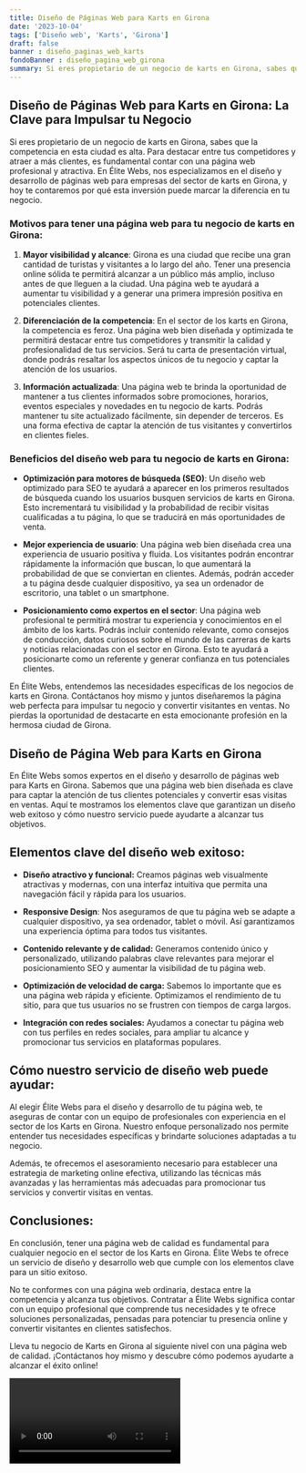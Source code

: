 ```yaml
---
title: Diseño de Páginas Web para Karts en Girona
date: '2023-10-04'
tags: ['Diseño web', 'Karts', 'Girona']
draft: false
banner : diseño_paginas_web_karts
fondoBanner : diseño_pagina_web_girona
summary: Si eres propietario de un negocio de karts en Girona, sabes que la competencia en esta ciudad es alta. Para destacar entre tus competidores y atraer a más clientes, es fundamental contar con una página web profesional y atractiva. En Élite Webs, nos especializamos en el diseño y desarrollo de páginas web para empresas del sector de karts en Girona, y hoy te contaremos por qué esta inversión puede marcar la diferencia en tu negocio.
---
```


## Diseño de Páginas Web para Karts en Girona: La Clave para Impulsar tu Negocio

Si eres propietario de un negocio de karts en Girona, sabes que la competencia en esta ciudad es alta. Para destacar entre tus competidores y atraer a más clientes, es fundamental contar con una página web profesional y atractiva. En Élite Webs, nos especializamos en el diseño y desarrollo de páginas web para empresas del sector de karts en Girona, y hoy te contaremos por qué esta inversión puede marcar la diferencia en tu negocio.

### Motivos para tener una página web para tu negocio de karts en Girona:

1. **Mayor visibilidad y alcance**: Girona es una ciudad que recibe una gran cantidad de turistas y visitantes a lo largo del año. Tener una presencia online sólida te permitirá alcanzar a un público más amplio, incluso antes de que lleguen a la ciudad. Una página web te ayudará a aumentar tu visibilidad y a generar una primera impresión positiva en potenciales clientes.

2. **Diferenciación de la competencia**: En el sector de los karts en Girona, la competencia es feroz. Una página web bien diseñada y optimizada te permitirá destacar entre tus competidores y transmitir la calidad y profesionalidad de tus servicios. Será tu carta de presentación virtual, donde podrás resaltar los aspectos únicos de tu negocio y captar la atención de los usuarios.

3. **Información actualizada**: Una página web te brinda la oportunidad de mantener a tus clientes informados sobre promociones, horarios, eventos especiales y novedades en tu negocio de karts. Podrás mantener tu site actualizado fácilmente, sin depender de terceros. Es una forma efectiva de captar la atención de tus visitantes y convertirlos en clientes fieles.

### Beneficios del diseño web para tu negocio de karts en Girona:

- **Optimización para motores de búsqueda (SEO)**: Un diseño web optimizado para SEO te ayudará a aparecer en los primeros resultados de búsqueda cuando los usuarios busquen servicios de karts en Girona. Esto incrementará tu visibilidad y la probabilidad de recibir visitas cualificadas a tu página, lo que se traducirá en más oportunidades de venta.

- **Mejor experiencia de usuario**: Una página web bien diseñada crea una experiencia de usuario positiva y fluida. Los visitantes podrán encontrar rápidamente la información que buscan, lo que aumentará la probabilidad de que se conviertan en clientes. Además, podrán acceder a tu página desde cualquier dispositivo, ya sea un ordenador de escritorio, una tablet o un smartphone.

- **Posicionamiento como expertos en el sector**: Una página web profesional te permitirá mostrar tu experiencia y conocimientos en el ámbito de los karts. Podrás incluir contenido relevante, como consejos de conducción, datos curiosos sobre el mundo de las carreras de karts y noticias relacionadas con el sector en Girona. Esto te ayudará a posicionarte como un referente y generar confianza en tus potenciales clientes.

En Élite Webs, entendemos las necesidades específicas de los negocios de karts en Girona. Contáctanos hoy mismo y juntos diseñaremos la página web perfecta para impulsar tu negocio y convertir visitantes en ventas. No pierdas la oportunidad de destacarte en esta emocionante profesión en la hermosa ciudad de Girona.

<GifSeo />

<Cta />

## Diseño de Página Web para Karts en Girona

En Élite Webs somos expertos en el diseño y desarrollo de páginas web para Karts en Girona. Sabemos que una página web bien diseñada es clave para captar la atención de tus clientes potenciales y convertir esas visitas en ventas. Aquí te mostramos los elementos clave que garantizan un diseño web exitoso y cómo nuestro servicio puede ayudarte a alcanzar tus objetivos.

## Elementos clave del diseño web exitoso:

- **Diseño atractivo y funcional:** Creamos páginas web visualmente atractivas y modernas, con una interfaz intuitiva que permita una navegación fácil y rápida para los usuarios.

- **Responsive Design**: Nos aseguramos de que tu página web se adapte a cualquier dispositivo, ya sea ordenador, tablet o móvil. Así garantizamos una experiencia óptima para todos tus visitantes.

- **Contenido relevante y de calidad:** Generamos contenido único y personalizado, utilizando palabras clave relevantes para mejorar el posicionamiento SEO y aumentar la visibilidad de tu página web.

- **Optimización de velocidad de carga:** Sabemos lo importante que es una página web rápida y eficiente. Optimizamos el rendimiento de tu sitio, para que tus usuarios no se frustren con tiempos de carga largos.

- **Integración con redes sociales:** Ayudamos a conectar tu página web con tus perfiles en redes sociales, para ampliar tu alcance y promocionar tus servicios en plataformas populares.

## Cómo nuestro servicio de diseño web puede ayudar:

Al elegir Élite Webs para el diseño y desarrollo de tu página web, te aseguras de contar con un equipo de profesionales con experiencia en el sector de los Karts en Girona. Nuestro enfoque personalizado nos permite entender tus necesidades específicas y brindarte soluciones adaptadas a tu negocio.

Además, te ofrecemos el asesoramiento necesario para establecer una estrategia de marketing online efectiva, utilizando las técnicas más avanzadas y las herramientas más adecuadas para promocionar tus servicios y convertir visitas en ventas.

## Conclusiones:

En conclusión, tener una página web de calidad es fundamental para cualquier negocio en el sector de los Karts en Girona. Élite Webs te ofrece un servicio de diseño y desarrollo web que cumple con los elementos clave para un sitio exitoso.

No te conformes con una página web ordinaria, destaca entre la competencia y alcanza tus objetivos. Contratar a Élite Webs significa contar con un equipo profesional que comprende tus necesidades y te ofrece soluciones personalizadas, pensadas para potenciar tu presencia online y convertir visitantes en clientes satisfechos.

Lleva tu negocio de Karts en Girona al siguiente nivel con una página web de calidad. ¡Contáctanos hoy mismo y descubre cómo podemos ayudarte a alcanzar el éxito online!

<Video />

<CtaBot job='Karts' city='Girona'/>

<Gmaps query='Girona+españa+maps' />